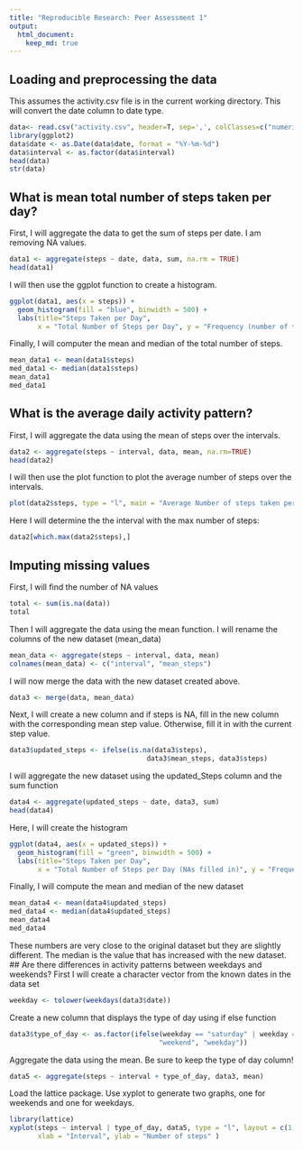 ```yaml
---
title: "Reproducible Research: Peer Assessment 1"
output: 
  html_document:
    keep_md: true
---
```



## Loading and preprocessing the data
This assumes the activity.csv file is in the current working directory. This will convert the date column to date type.
```r
data<- read.csv("activity.csv", header=T, sep=',', colClasses=c("numeric", "character", "numeric")) 
library(ggplot2)
data$date <- as.Date(data$date, format = "%Y-%m-%d")
data$interval <- as.factor(data$interval)
head(data)
str(data)
```


## What is mean total number of steps taken per day?
First, I will aggregate the data to get the sum of steps per date. I am removing NA values.  
```r
data1 <- aggregate(steps ~ date, data, sum, na.rm = TRUE)
head(data1)
```
I will then use the ggplot function to create a histogram.
```r
ggplot(data1, aes(x = steps)) + 
  geom_histogram(fill = "blue", binwidth = 500) + 
  labs(title="Steps Taken per Day", 
       x = "Total Number of Steps per Day", y = "Frequency (number of times completed)")
```

Finally, I will computer the mean and median of the total number of steps.
```r
mean_data1 <- mean(data1$steps)
med_data1 <- median(data1$steps)
mean_data1
med_data1
```
## What is the average daily activity pattern?
First, I will aggregate the data using the mean of steps over the intervals. 
```r
data2 <- aggregate(steps ~ interval, data, mean, na.rm=TRUE)
head(data2)
```
I will then use the plot function to plot the average number of steps over the intervals.
```r
plot(data2$steps, type = "l", main = "Average Number of steps taken per time interval", ylab = "Average number of steps", xlab = "Time Interval")
```

Here I will determine the the interval with the max number of steps:
```r
data2[which.max(data2$steps),]
```
## Imputing missing values
First, I will find the number of NA values
```r
total <- sum(is.na(data))
total
```
Then I will aggregate the data using the mean function. I will rename the columns of the new dataset (mean_data)
```r
mean_data <- aggregate(steps ~ interval, data, mean)
colnames(mean_data) <- c("interval", "mean_steps")
```
I will now merge the data with the new dataset created above. 
```r
data3 <- merge(data, mean_data)
```
Next, I will create a new column and if steps is NA, fill in the new column with the corresponding mean step value. Otherwise, fill it in with the current step value.
```r
data3$updated_steps <- ifelse(is.na(data3$steps), 
                                  data3$mean_steps, data3$steps)
```
I will aggregate the new dataset using the updated_Steps column and the sum function
```r
data4 <- aggregate(updated_steps ~ date, data3, sum)
head(data4)
```
Here, I will create the histogram
```r
ggplot(data4, aes(x = updated_steps)) + 
  geom_histogram(fill = "green", binwidth = 500) + 
  labs(title="Steps Taken per Day", 
       x = "Total Number of Steps per Day (NAs filled in)", y = "Frequency (number of times completed)")
```

Finally, I will compute the mean and median of the new dataset
```r
mean_data4 <- mean(data4$updated_steps)
med_data4 <- median(data4$updated_steps)
mean_data4
med_data4
```
These numbers are very close to the original dataset but they are slightly different. The median is the value that has increased with the new dataset.
## Are there differences in activity patterns between weekdays and weekends?
First I will create a character vector from the known dates in the data set
```r
weekday <- tolower(weekdays(data3$date))
```
Create a new column that displays the type of day using if else function
```r
data3$type_of_day <- as.factor(ifelse(weekday == "saturday" | weekday == "sunday", 
                                     "weekend", "weekday"))
```
Aggregate the data using the mean. Be sure to keep the type of day column!
```r
data5 <- aggregate(steps ~ interval + type_of_day, data3, mean)
```
Load the lattice package. Use xyplot to generate two graphs, one for weekends and one for weekdays.
```r
library(lattice)
xyplot(steps ~ interval | type_of_day, data5, type = "l", layout = c(1, 2), 
       xlab = "Interval", ylab = "Number of steps" )
```